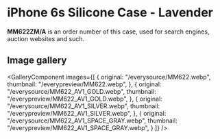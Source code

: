 
# iPhone 6s Silicone Case - Lavender

<Callout type='info' emoji='👉🏻'>**MM622ZM/A** is an order number of this case, used for search engines, auction websites and such.</Callout>

## Image gallery

<GalleryComponent
    images={[
      {
        original: "/everysource/MM622.webp",
        thumbnail: "/everypreview/MM622.webp",
      },
      {
        original: "/everysource/MM622_AV1_GOLD.webp",
        thumbnail: "/everypreview/MM622_AV1_GOLD.webp",
      },
      {
        original: "/everysource/MM622_AV1_SILVER.webp",
        thumbnail: "/everypreview/MM622_AV1_SILVER.webp",
      },
      {
        original: "/everysource/MM622_AV1_SPACE_GRAY.webp",
        thumbnail: "/everypreview/MM622_AV1_SPACE_GRAY.webp",
      }
    ]}
  />
